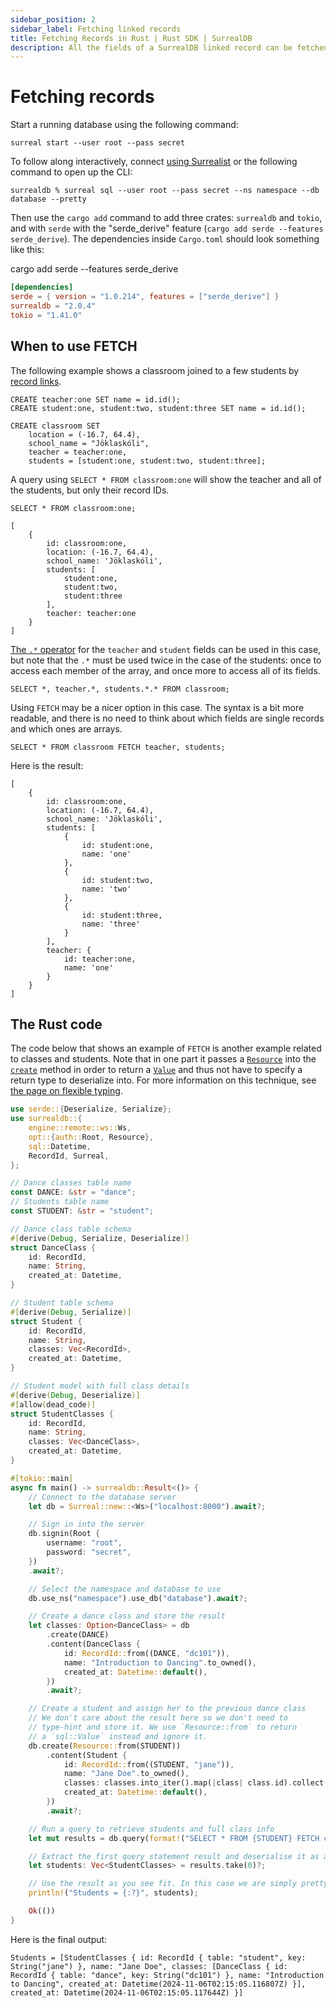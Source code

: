 ```yaml
---
sidebar_position: 2
sidebar_label: Fetching linked records
title: Fetching Records in Rust | Rust SDK | SurrealDB
description: All the fields of a SurrealDB linked record can be fetched and deserialized into a Rust type
---
```


# Fetching records

Start a running database using the following command:

```
surreal start --user root --pass secret 
```

To follow along interactively, connect [using Surrealist](/docs/surrealist/getting-started#creating-a-connection) or the following command to open up the CLI:

```
surrealdb % surreal sql --user root --pass secret --ns namespace --db database --pretty
```

Then use the `cargo add` command to add three crates: `surrealdb` and `tokio`, and with `serde` with the "serde\_derive" feature (`cargo add serde --features serde_derive`). The dependencies inside `Cargo.toml` should look something like this:

cargo add serde --features serde\_derive

```toml
[dependencies]
serde = { version = "1.0.214", features = ["serde_derive"] }
surrealdb = "2.0.4"
tokio = "1.41.0"
```

## When to use FETCH

The following example shows a classroom joined to a few students by [record links](/docs/surrealql/datamodel/records).

```surql
CREATE teacher:one SET name = id.id();
CREATE student:one, student:two, student:three SET name = id.id();

CREATE classroom SET
    location = (-16.7, 64.4),
    school_name = "Jöklaskóli",
    teacher = teacher:one,
    students = [student:one, student:two, student:three];
```

A query using `SELECT * FROM classroom:one` will show the teacher and all of the students, but only their record IDs.

```surql title="Query and response"
SELECT * FROM classroom:one;

[
	{
		id: classroom:one,
		location: (-16.7, 64.4),
		school_name: 'Jöklaskóli',
		students: [
			student:one,
			student:two,
			student:three
		],
		teacher: teacher:one
	}
]
```

[The `.*` operator](/docs/surrealql/datamodel/idioms#all-elements) for the `teacher` and `student` fields can be used in this case, but note that the `.*` must be used twice in the case of the students: once to access each member of the array, and once more to access all of its fields.

```surql
SELECT *, teacher.*, students.*.* FROM classroom;
```

Using `FETCH` may be a nicer option in this case. The syntax is a bit more readable, and there is no need to think about which fields are single records and which ones are arrays.

```surql
SELECT * FROM classroom FETCH teacher, students;
```

Here is the result:

```surql title="Output"
[
	{
		id: classroom:one,
		location: (-16.7, 64.4),
		school_name: 'Jöklaskóli',
		students: [
			{
				id: student:one,
				name: 'one'
			},
			{
				id: student:two,
				name: 'two'
			},
			{
				id: student:three,
				name: 'three'
			}
		],
		teacher: {
			id: teacher:one,
			name: 'one'
		}
	}
]
```

## The Rust code

The code below that shows an example of `FETCH` is another example related to classes and students. Note that in one part it passes a [`Resource`](https://docs.rs/surrealdb/latest/surrealdb/opt/enum.Resource.html) into the [`create`](https://docs.rs/surrealdb/latest/surrealdb/struct.Surreal.html#method.create) method in order to return a [`Value`](https://docs.rs/surrealdb/latest/surrealdb/struct.Value.html) and thus not have to specify a return type to deserialize into. For more information on this technique, see [the page on flexible typing](/docs/sdk/rust/concepts/flexible-typing).

```rust
use serde::{Deserialize, Serialize};
use surrealdb::{
    engine::remote::ws::Ws,
    opt::{auth::Root, Resource},
    sql::Datetime,
    RecordId, Surreal,
};

// Dance classes table name
const DANCE: &str = "dance";
// Students table name
const STUDENT: &str = "student";

// Dance class table schema
#[derive(Debug, Serialize, Deserialize)]
struct DanceClass {
    id: RecordId,
    name: String,
    created_at: Datetime,
}

// Student table schema
#[derive(Debug, Serialize)]
struct Student {
    id: RecordId,
    name: String,
    classes: Vec<RecordId>,
    created_at: Datetime,
}

// Student model with full class details
#[derive(Debug, Deserialize)]
#[allow(dead_code)]
struct StudentClasses {
    id: RecordId,
    name: String,
    classes: Vec<DanceClass>,
    created_at: Datetime,
}

#[tokio::main]
async fn main() -> surrealdb::Result<()> {
    // Connect to the database server
    let db = Surreal::new::<Ws>("localhost:8000").await?;

    // Sign in into the server
    db.signin(Root {
        username: "root",
        password: "secret",
    })
    .await?;

    // Select the namespace and database to use
    db.use_ns("namespace").use_db("database").await?;

    // Create a dance class and store the result
    let classes: Option<DanceClass> = db
        .create(DANCE)
        .content(DanceClass {
            id: RecordId::from((DANCE, "dc101")),
            name: "Introduction to Dancing".to_owned(),
            created_at: Datetime::default(),
        })
        .await?;

    // Create a student and assign her to the previous dance class
    // We don't care about the result here so we don't need to
    // type-hint and store it. We use `Resource::from` to return
    // a `sql::Value` instead and ignore it.
    db.create(Resource::from(STUDENT))
        .content(Student {
            id: RecordId::from((STUDENT, "jane")),
            name: "Jane Doe".to_owned(),
            classes: classes.into_iter().map(|class| class.id).collect(),
            created_at: Datetime::default(),
        })
        .await?;

    // Run a query to retrieve students and full class info
    let mut results = db.query(format!("SELECT * FROM {STUDENT} FETCH classes")).await?;

    // Extract the first query statement result and deserialise it as a vector of students
    let students: Vec<StudentClasses> = results.take(0)?;

    // Use the result as you see fit. In this case we are simply pretty printing it.
    println!("Students = {:?}", students);

    Ok(())
}
```

Here is the final output:

```
Students = [StudentClasses { id: RecordId { table: "student", key: String("jane") }, name: "Jane Doe", classes: [DanceClass { id: RecordId { table: "dance", key: String("dc101") }, name: "Introduction to Dancing", created_at: Datetime(2024-11-06T02:15:05.116807Z) }], created_at: Datetime(2024-11-06T02:15:05.117644Z) }]
```
